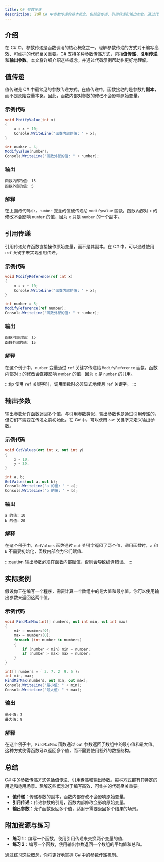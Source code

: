 ```yaml
---
title: C# 参数传递
description: 了解 C# 中参数传递的基本概念，包括值传递、引用传递和输出参数。通过代码示例和实际案例，掌握如何在函数中正确使用参数传递。
---
```


## 介绍

在 C# 中，参数传递是函数调用的核心概念之一。理解参数传递的方式对于编写高效、可维护的代码至关重要。C# 支持多种参数传递方式，包括**值传递**、**引用传递**和**输出参数**。本文将详细介绍这些概念，并通过代码示例帮助你更好地理解。

## 值传递

值传递是 C# 中最常见的参数传递方式。在值传递中，函数接收的是参数的**副本**，而不是原始变量本身。因此，函数内部对参数的修改不会影响原始变量。

### 示例代码

```csharp
void ModifyValue(int x)
{
    x = x + 10;
    Console.WriteLine("函数内部的值: " + x);
}

int number = 5;
ModifyValue(number);
Console.WriteLine("函数外部的值: " + number);
```

### 输出

```
函数内部的值: 15
函数外部的值: 5
```

### 解释

在上面的代码中，`number` 变量的值被传递给 `ModifyValue` 函数。函数内部对 `x` 的修改不会影响 `number` 的值，因为 `x` 只是 `number` 的一个副本。

## 引用传递

引用传递允许函数直接操作原始变量，而不是其副本。在 C# 中，可以通过使用 `ref` 关键字来实现引用传递。

### 示例代码

```csharp
void ModifyReference(ref int x)
{
    x = x + 10;
    Console.WriteLine("函数内部的值: " + x);
}

int number = 5;
ModifyReference(ref number);
Console.WriteLine("函数外部的值: " + number);
```

### 输出

```
函数内部的值: 15
函数外部的值: 15
```

### 解释

在这个例子中，`number` 变量通过 `ref` 关键字传递给 `ModifyReference` 函数。函数内部对 `x` 的修改会直接影响 `number` 的值，因为 `x` 是 `number` 的引用。

:::tip
使用 `ref` 关键字时，调用函数时必须显式地使用 `ref` 关键字。
:::

## 输出参数

输出参数允许函数返回多个值。与引用参数类似，输出参数也是通过引用传递的，但它们不需要在传递之前初始化。在 C# 中，可以使用 `out` 关键字来定义输出参数。

### 示例代码

```csharp
void GetValues(out int x, out int y)
{
    x = 10;
    y = 20;
}

int a, b;
GetValues(out a, out b);
Console.WriteLine("a 的值: " + a);
Console.WriteLine("b 的值: " + b);
```

### 输出

```
a 的值: 10
b 的值: 20
```

### 解释

在这个例子中，`GetValues` 函数通过 `out` 关键字返回了两个值。调用函数时，`a` 和 `b` 不需要初始化，函数内部会为它们赋值。

:::caution
输出参数必须在函数内部赋值，否则会导致编译错误。
:::

## 实际案例

假设你正在编写一个程序，需要计算一个数组中的最大值和最小值。你可以使用输出参数来返回这两个值。

### 示例代码

```csharp
void FindMinMax(int[] numbers, out int min, out int max)
{
    min = numbers[0];
    max = numbers[0];
    foreach (int number in numbers)
    {
        if (number < min) min = number;
        if (number > max) max = number;
    }
}

int[] numbers = { 3, 7, 2, 9, 5 };
int min, max;
FindMinMax(numbers, out min, out max);
Console.WriteLine("最小值: " + min);
Console.WriteLine("最大值: " + max);
```

### 输出

```
最小值: 2
最大值: 9
```

### 解释

在这个例子中，`FindMinMax` 函数通过 `out` 参数返回了数组中的最小值和最大值。这种方式使得函数可以返回多个值，而不需要使用额外的数据结构。

## 总结

C# 中的参数传递方式包括值传递、引用传递和输出参数。每种方式都有其特定的用途和适用场景。理解这些概念对于编写高效、可维护的代码至关重要。

- **值传递**：传递参数的副本，函数内部修改不会影响原始变量。
- **引用传递**：传递参数的引用，函数内部修改会影响原始变量。
- **输出参数**：允许函数返回多个值，适用于需要返回多个结果的场景。

## 附加资源与练习

- **练习 1**：编写一个函数，使用引用传递来交换两个变量的值。
- **练习 2**：编写一个函数，使用输出参数返回一个数组的平均值和总和。

通过练习这些概念，你将更好地掌握 C# 中的参数传递机制。